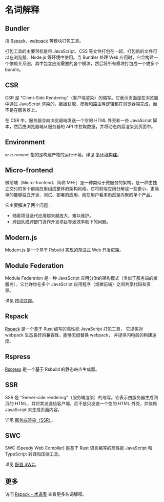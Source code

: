 # 名词解释

## Bundler

指 [Rspack](https://rspack.dev/zh/)、[webpack](https://webpack.js.org/) 等模块打包工具。

打包工具的主要目标是将 JavaScript、CSS 等文件打包在一起，打包后的文件可以在浏览器、Node.js 等环境中使用。当 Bundler 处理 Web 应用时，它会构建一个依赖关系图，其中包含应用需要的各个模块，然后将所有模块打包成一个或多个 bundle。

## CSR

CSR 是 "Client-Side Rendering"（客户端渲染）的缩写。它表示页面是在浏览器中通过 JavaScript 渲染的，数据获取、模板和路由等逻辑都在浏览器端完成，而不是在服务器上。

在 CSR 中，服务器会向浏览器端发送一个空的 HTML 外壳和一些 JavaScript 脚本，然后由浏览器端从服务器的 API 中拉取数据，并将动态内容渲染到页面中。

## Environment

`environment` 指的是构建产物的运行环境，详见 [多环境构建](/guide/advanced/environments)。

## Micro-frontend

微前端（Micro-frontend，简称 MFE）是一种类似于微服务的架构，是一种由独立交付的多个前端应用组成整体的架构风格，它将前端应用分解成一些更小、更简单的能够独立开发、测试、部署的应用，而在用户看来仍然是内聚的单个产品。

它主要解决了两个问题：

- 随着项目迭代应用越来越庞大，难以维护。
- 跨团队或跨部门协作开发项目导致效率低下的问题。

## Modern.js

[Modern.js](https://github.com/web-infra-dev/modern.js) 是一个基于 Rsbuild 实现的渐进式 Web 开发框架。

## Module Federation

Module Federation 是一种 JavaScript 应用分治的架构模式（类似于服务端的微服务），它允许你在多个 JavaScript 应用程序（或微前端）之间共享代码和资源。

详见 [模块联邦](/guide/advanced/module-federation)。

## Rspack

[Rspack](https://rspack.dev/zh/) 是一个基于 Rust 编写的高性能 JavaScript 打包工具， 它提供对 webpack 生态良好的兼容性，能够无缝替换 webpack， 并提供闪电般的构建速度。

## Rspress

[Rspress](https://github.com/web-infra-dev/rspress) 是一个基于 Rsbuild 的静态站点生成器。

## SSR

SSR 是 "Server-side rendering"（服务端渲染）的缩写。它表示由服务器生成网页的 HTML，并将其发送给客户端，而不是只发送一个空的 HTML 外壳，并依赖 JavaScript 来生成页面内容。

详见 [服务端渲染（SSR）](/guide/advanced/ssr)。

## SWC

SWC (Speedy Web Compiler) 是基于 Rust 语言编写的高性能 JavaScript 和 TypeScript 转译和压缩工具。

详见 [配置 SWC](/guide/configuration/swc)。

## 更多

访问 [Rspack - 术语表](https://rspack.dev/zh/misc/glossary) 查看更多名词解释。
